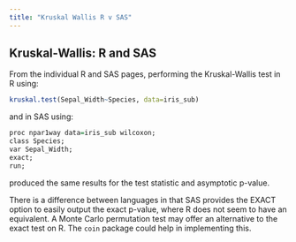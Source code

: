 ```yaml
---
title: "Kruskal Wallis R v SAS"
---
```


## Kruskal-Wallis: R and SAS

From the individual R and SAS pages, performing the Kruskal-Wallis test in R using:

```r
kruskal.test(Sepal_Width~Species, data=iris_sub)
```

and in SAS using:

```r
proc npar1way data=iris_sub wilcoxon;
class Species;
var Sepal_Width;
exact;
run;
```

produced the same results for the test statistic and asymptotic p-value.

There is a difference between languages in that SAS provides the EXACT option to easily output the exact p-value, where R does not seem to have an equivalent. A Monte Carlo permutation test may offer an alternative to the exact test on R. The `coin` package could help in implementing this.
